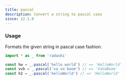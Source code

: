 ```yaml
---
title: pascal
description: Convert a string to pascal case
since: 12.1.0
---
```


### Usage

Formats the given string in pascal case fashion.

```ts twoslash
import * as _ from 'radashi'

const hw = _.pascal('hello world') // => 'HelloWorld'
const vvb = _.pascal('va va boom') // => 'VaVaBoom'
const h2 = _.pascal('helloWorld') // => 'HelloWorld'
```
